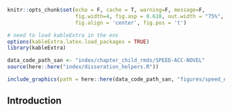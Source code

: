 ```r
knitr::opts_chunk$set(echo = F, cache = T, warning=F, message=F, 
                      fig.width=4, fig.asp = 0.618, out.width = "75%", 
                      fig.align = 'center', fig.pos = 't')

# need to load kableExtra in the env
options(kableExtra.latex.load_packages = TRUE)
library(kableExtra)

data_code_path_san <- "index/chapter_child_rmds/SPEED-ACC-NOVEL"
source(here::here("index/disseration_helpers.R"))
```

```r
include_graphics(path = here::here(data_code_path_san, "figures/speed_novel.jpeg"))
```

## Introduction

